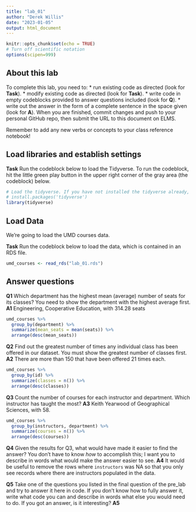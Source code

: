 ```yaml
---
title: "lab_01"
author: "Derek Willis"
date: "2023-01-05"
output: html_document
---
```


```r
knitr::opts_chunk$set(echo = TRUE)
# Turn off scientific notation
options(scipen=999)
```

## About this lab

To complete this lab, you need to: \* run existing code as directed (look for **Task**). \* modify existing code as directed (look for **Task**). \* write code in empty codeblocks provided to answer questions included (look for **Q**). \* write out the answer in the form of a complete sentence in the space given (look for **A**). When you are finished, commit changes and push to your personal GitHub repo, then submit the URL to this document on ELMS.

Remember to add any new verbs or concepts to your class reference notebook!

## Load libraries and establish settings

**Task** Run the codeblock below to load the Tidyverse. To run the codeblock, hit the little green play button in the upper right corner of the gray area (the codeblock) below.

```r
# Load the tidyverse. If you have not installed the tidyverse already, remove the # from the next line and run it first.  
# install.packages('tidyverse')
library(tidyverse)
```

## Load Data

We're going to load the UMD courses data.

**Task** Run the codeblock below to load the data, which is contained in an RDS file.

```r
umd_courses <- read_rds("lab_01.rds")
```

## Answer questions

**Q1** Which department has the highest mean (average) number of seats for its classes? You need to show the department with the highest average first.
**A1** Engineering, Cooperative Education, with 314.28 seats

```r
umd_courses %>% 
  group_by(department) %>% 
  summarize(mean_seats = mean(seats)) %>% 
  arrange(desc(mean_seats))
```

**Q2** Find out the greatest number of times any individual class has been offered in our dataset. You must show the greatest number of classes first.
**A2** There are more than 150 that have been offered 21 times each.

```r
umd_courses %>% 
  group_by(id) %>% 
  summarize(classes = n()) %>% 
  arrange(desc(classes))
```

**Q3** Count the number of courses for each instructor and department. Which instructor has taught the most? 
**A3** Keith Yearwood of Geographical Sciences, with 58.

```r
umd_courses %>% 
  group_by(instructors, department) %>% 
  summarize(courses = n()) %>% 
  arrange(desc(courses))
```

**Q4** Given the results for Q3, what would have made it easier to find the answer? You don't have to know _how_ to accomplish this; I want you to describe in words what would make the answer easier to see.
**A4** It would be useful to remove the rows where `instructors` was NA so that you only see records where there are instructors populated in the data.

**Q5** Take one of the questions you listed in the final question of the pre_lab and try to answer it here in code. If you don't know how to fully answer it, write what code you can and describe in words what else you would need to do. If you got an answer, is it interesting?
**A5**

```r

```
